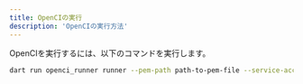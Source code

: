 ```yaml
---
title: OpenCIの実行
description: 'OpenCIの実行方法'
---
```


OpenCIを実行するには、以下のコマンドを実行します。

<CodeGroup>

  ```bash macOS
  dart run openci_runner runner --pem-path path-to-pem-file --service-account-path path-to-service-account-json-file
  ```

</CodeGroup>
